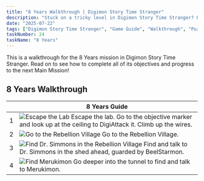 ```yaml
---
title: "8 Years Walkthrough | Digimon Story Time Stranger"
description: "Stuck on a tricky level in Digimon Story Time Stranger? Our complete walkthrough offers expert tips, strategies, and links to level guides to help you master the art of untangling."
date: "2025-07-22"
tags: ["Digimon Story Time Stranger", "Game Guide", "Walkthrough", "Puzzle Games", "Mobile Games"]
taskNumber: 24
taskName: "8 Years"
---
```


This is a walkthrough for the 8 Years mission in Digimon Story Time Stranger. Read on to see how to complete all of its objectives and progress to the next Main Mission!

## 8 Years Walkthrough

|  | 8 Years Guide |
| --- | --- |
| 1 | ![Escape the Lab](/images/walkthorough/a876cc32ccc6b24e.webp) Escape the lab. Go to the objective marker and look up at the ceiling to DigiAttack it. Climb up the wires. |
| 2 | ![Go to the Rebellion Village](/images/walkthorough/0dbf03c850b931d5.webp) Go to the Rebellion Village. |
| 3 | ![Find Dr. Simmons in the Rebellion Village](/images/walkthorough/f23031d7dff79b92.webp) Find and talk to Dr. Simmons in the shed ahead, guarded by BeelStarmon. |
| 4 | ![Find Merukimon](/images/walkthorough/2bbaceb81d585c06.webp) Go deeper into the tunnel to find and talk to Merukimon. |